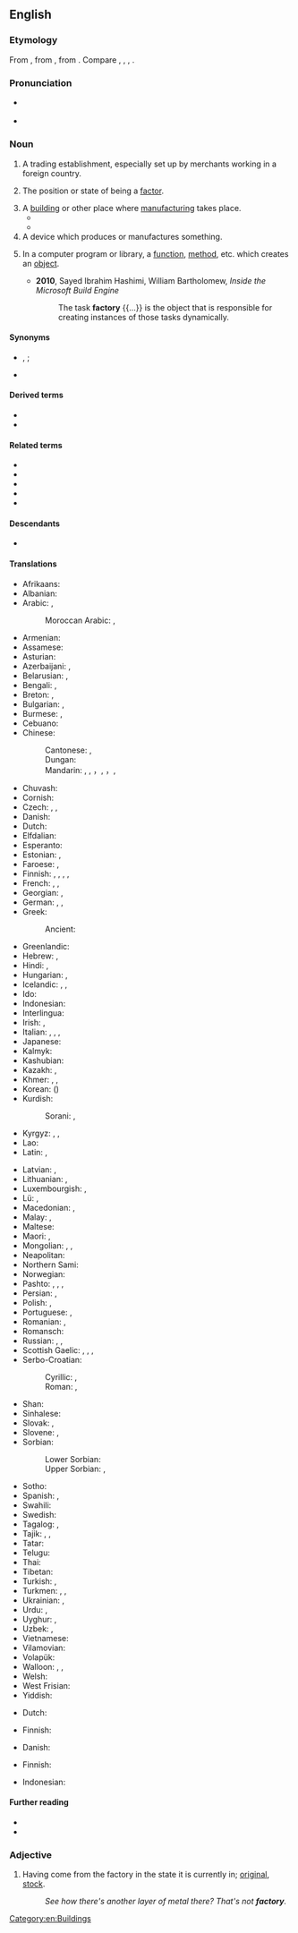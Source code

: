 ==English==

===Etymology===
{{PIE root|en|dʰeh₁}}
From {{etyl|frm|en}} {{m|frm|factorie}}, from {{etyl|ML.|en}} {{m|la|factoria}}, from {{etyl|la|en}} {{m|la|factor}}. Compare {{cog|it|fattoria}}, {{cog|es|factoría}}, {{cog|pt|feitoria}}, {{cog|nl|factorij}}.

===Pronunciation===
* {{a|RP|GA}} {{IPA|en|/ˈfæktəɹi/|/ˈfæktɹi/}}
* {{a|UK}} {{audio|en|En-uk-factory.ogg}}

===Noun===
{{en-noun|factories}}

# {{lb|en|obsolete}} A trading establishment, especially set up by merchants working in a foreign country.
# {{lb|en|now|_|rare}} The position or state of being a [[factor]].
# A [[building]] or other place where [[manufacture|manufacturing]] takes place.
#* {{quote-book|en|year=1918|author={{w|W. B. Maxwell}}|chapter=7
|title=[http://openlibrary.org/works/OL1097634W The Mirror and the Lamp]
|passage=[…] St. Bede's at this period of its history was perhaps the poorest and most miserable parish in the East End of London. Close-packed, crushed by the buttressed height of the railway viaduct, rendered airless by huge walls of '''factories''', it at once banished lively interest from a stranger's mind and left only a dull oppression of the spirit.}}
#* {{quote-book|en|year=1963|author={{w|Margery Allingham}}|title={{w|The China Governess}}
|chapter=7|url=http://openlibrary.org/works/OL2004261W
|passage=The highway to the East Coast which ran through the borough of Ebbfield had always been a main road and even now, despite the vast garages, the pylons and the gaily painted '''factory''' glasshouses which had sprung up beside it, there still remained an occasional trace of past cultures.}}
# A device which produces or manufactures something.
# {{lb|en|programming}} In a computer program or library, a [[function]], [[method]], etc. which creates an [[object]].
#* '''2010''', Sayed Ibrahim Hashimi, William Bartholomew, ''Inside the Microsoft Build Engine''
#*: The task '''factory''' {{...}} is the object that is responsible for creating instances of those tasks dynamically.

====Synonyms====
* {{sense|building(s) used for trading or storage of trade goods}} {{l|en|trading post}}, {{l|en|tradepost}}; {{l|en|fondaco}} {{qualifier|Italian contexts}}
* {{sense|building(s) used for manufacturing}} {{l|en|manufactory}}

====Derived terms====
* {{l|en|factory reset}}
* {{l|en|factory ship}}

====Related terms====
* {{l|en|fact}}
* {{l|en|faction}}
* {{l|en|factor}}
* {{l|en|factorial}}
* {{l|en|fashion}}

====Descendants====
* {{desc|tpi|faktori}}

====Translations====
{{trans-top|manufacturing place}}
* Afrikaans: {{t|af|fabriek}}
* Albanian: {{t+|sq|fabrikë|f}}
* Arabic: {{t|ar|مَصْنَع|m}}, {{t|ar|مَعْمَل|m}}
*: Moroccan Arabic: {{t|ary|لُزين|m|tr=lŭzīn}}, {{t|ary|معمل|m|tr=məʿməl}}
* Armenian: {{t+|hy|գործարան}}
* Assamese: {{t|as|কাৰখানা}}
* Asturian: {{t|ast|fábrica|f}}
* Azerbaijani: {{t|az|fabrika}}, {{t+|az|zavod}}
* Belarusian: {{t|be|фа́брыка|f}}, {{t|be|заво́д|m}}
* Bengali: {{t|bn|কারখানা|sc=Beng}}, {{t|bn|ফ্যাক্টরী|sc=Beng}}
* Breton: {{t+|br|labouradeg|f}}, {{t|br|greanti|m}}
* Bulgarian: {{t+|bg|фа́брика|f}}, {{t+|bg|заво́д|m}}
* Burmese: {{t|my|စက်ရုံ}}, {{t+|my|အလုပ်ရုံ}}
* Cebuano: {{t|ceb|planta}}
* Chinese:
*: Cantonese: {{t|yue|廠|tr=cong2}}, {{t|yue|工廠|tr=gung1 cong2}}
*: Dungan: {{t|dng|гунчон}}
*: Mandarin: {{t+|cmn|厰|sc=Hani}}, {{t+|cmn|廠|sc=Hani}}, {{t+|cmn|厂|tr=chǎng|sc=Hani}}，{{t+|cmn|工廠|sc=Hani}}, {{t+|cmn|工厂|tr=gōngchǎng|sc=Hani}}，{{t+|cmn|廠家|sc=Hani}}, {{t+|cmn|厂家|tr=chǎngjiā|sc=Hani}}
* Chuvash: {{t|cv|хапрӑк|alt=хапрăк}}
* Cornish: {{t|kw|gweythva|f}}
* Czech: {{t+|cs|továrna|f}}, {{t|cs|fabrika|f}}, {{t+|cs|závod|m}}
* Danish: {{t+|da|fabrik|c}}
* Dutch: {{t+|nl|fabriek|f}}
* Elfdalian: {{t|ovd|fabrik|m}}
* Esperanto: {{t|eo|fabriko}}
* Estonian: {{t|et|tehas}}, {{t|et|vabrik}}
* Faroese: {{t|fo|verksmiðja|f}}, {{t|fo|virki|n}}
* Finnish: {{t+|fi|tehdas}}, {{t+|fi|laitos}}, {{t|fi|tehdaslaitos}}, {{t+|fi|tuotantolaitos}}, {{t+|fi|teollisuuslaitos}}
* French: {{t+|fr|usine|f}}, {{t+|fr|fabrique|f}}, {{t+|fr|manufacture|f}}
* Georgian: {{t|ka|ქარხანა|sc=Geor}}, {{t+|ka|ფაბრიკა|sc=Geor}}
* German: {{t+|de|Fabrik|f}}, {{t+|de|Manufaktur|f}}, {{t+|de|Werk|n}}
* Greek: {{t+|el|εργοστάσιο|n}}
*: Ancient: {{t|grc|ἐργαστήριον|n}}
* Greenlandic: {{t|kl|fabrikki}}
* Hebrew: {{t+|he|מִפְעָל|tr=mif’ál|m}}, {{t|he|בֵּית חֲרֹשֶׁת|m|tr=béit-kharóshet|sc=Hebr}}
* Hindi: {{t|hi|कारख़ाना|m|sc=Deva}}, {{t|hi|फ़ैक्टरी|f|sc=Deva}}
* Hungarian: {{t+|hu|gyár}}, {{t+|hu|üzem}}
* Icelandic: {{t+|is|verksmiðja|f}}, {{t+|is|smiðja|f}}, {{t|is|fabrikka|f}} {{qualifier|rare}}
* Ido: {{t+|io|fabrikerio}}
* Indonesian: {{t+|id|pabrik}}
* Interlingua: {{t|ia|fabrica}}
* Irish: {{t|ga|mhonarcha}}, {{t+|ga|monarcha|f}}
* Italian: {{t+|it|fabbrica|f}}, {{t+|it|impianto|m}}, {{t+|it|manifattura|f}}, {{t+|it|stabilimento|m}}
* Japanese: {{t+|ja|工場|tr=こうじょう, kōjō|sc=Jpan}}
* Kalmyk: {{t|xal|фабрик}}
* Kashubian: {{t|csb|fabrika|f}}
* Kazakh: {{t|kk|зауыт}}, {{t+|kk|фабрика}}
* Khmer: {{t+|km|រោងចក្រ}}, {{t+|km|កម្មន្តសាល}}, {{t|km|ការណដ្ឋាន}}
* Korean: {{t+|ko|공장}} ({{t+|ko|工場}})
* Kurdish:
*: Sorani: {{t+|ku|کارگه‌|sc=ku-Arab}}, {{t+|ku|کارخانه‌|sc=ku-Arab}}
* Kyrgyz: {{t+|ky|фабрика}}, {{t+|ky|завод}}, {{t+|ky|зоот}}
* Lao: {{t+|lo|ໂຮງງານ}}
* Latin: {{t|la|opificīna|f}}, {{t|la|officīna|f}}
{{trans-mid}}
* Latvian: {{t|lv|rūpnīca|f}}, {{t|lv|fabrika|f}}
* Lithuanian: {{t|lt|gamykla|f}}, {{t+|lt|fabrikas|m}}
* Luxembourgish: {{t+|lb|Fabréck|f}}, {{t|lb|Fabrik|f}}
* Lü: {{t|khb|ᦷᦣᧂᦈᧅ}}, {{t|khb|ᦷᦣᧂᦉᦱᧂᧉᦵᦆᦲᧂᧈ}}
* Macedonian: {{t|mk|фабрика|f}}, {{t|mk|погон|m}}
* Malay: {{t|ms|kilang}}, {{t|ms|pabrik}}
* Maltese: {{t|mt|fabbrika|f}}
* Maori: {{t|mi|wheketere}}, {{t|mi|wharemahi}}
* Mongolian: {{t|mn|үйлдвэрийн газар}}, {{t+|mn|завод}}, {{t+|mn|үйлдвэр|sc=Cyrl}}
* Neapolitan: {{t|nap|fràveca|f}}
* Northern Sami: {{t|se|fabrihkka}}
* Norwegian: {{t+|no|fabrikk|m}}
* Pashto: {{t+|ps|کارخانه|f|tr=kārxāná}}, {{t+|ps|فابريکه|f|tr=fābriká}}, {{t|ps|منډاو|m|tr=manḍãw}}, {{t|ps|کارګاه|m|tr=kārgãh}}
* Persian: {{t+|fa|کارخانه|tr=kârxâne}}, {{t|fa|فابریکه|tr=fâbrike|sc=fa-Arab}}
* Polish: {{t+|pl|fabryka|f}}, {{t+|pl|zakład|m}}
* Portuguese: {{t+|pt|fábrica|f}}, {{t+|pt|usina|f}}
* Romanian: {{t+|ro|fabrică|f}}, {{t+|ro|uzină|f}}
* Romansch: {{t|rm|fabrica|f}}
* Russian: {{t+|ru|фа́брика|f}}, {{t+|ru|заво́д|m}}, {{t+|ru|комбина́т|m}}
* Scottish Gaelic: {{t|gd|taigh-oibre|m}}, {{t|gd|taigh-gnìomhachais|m}}, {{t|gd|taigh-ceàirde|m}}, {{t|gd|taigh-tionnsgain|m}}
* Serbo-Croatian:
*: Cyrillic: {{t|sh|фабрика|f|sc=Cyrl}}, {{t|sh|творница|f|sc=Cyrl}}
*: Roman: {{t+|sh|fabrika|f}}, {{t+|sh|tvornica|f}}
* Shan: {{t|shn|ႁူင်းၸၢၵ်ႈ}}
* Sinhalese: {{t|si|පැක්ටරි}}
* Slovak: {{t|sk|továreň|f}}, {{t+|sk|fabrika|f}}
* Slovene: {{t+|sl|tovarna|f}}, {{t|sl|fabrika|f}}
* Sorbian:
*: Lower Sorbian: {{t|dsb|fabrika|f}}
*: Upper Sorbian: {{t|hsb|fabrika|f}}, {{t|hsb|twornja|f}}
* Sotho: {{t|st|faboriki}}
* Spanish: {{t+|es|fábrica|f}}, {{t+|es|planta|f}}
* Swahili: {{t+|sw|karakana}}
* Swedish: {{t+|sv|fabrik|c}}
* Tagalog: {{t|tl|pabrika}}, {{t|tl|pagawaan}}
* Tajik: {{t|tg|корхона}}, {{t|tg|завод|sc=Cyrl}}, {{t|tg|фабрика|sc=Cyrl}}
* Tatar: {{t|tt|фабрика}}
* Telugu: {{t|te|కర్మాగారం}}
* Thai: {{t+|th|โรงงาน}}
* Tibetan: {{t|bo|བཟོ་གྲྭ}}
* Turkish: {{t+|tr|fabrika}}, {{t+|tr|tesis}}
* Turkmen: {{t|tk|fabrika}}, {{t|tk|fabrik}}, {{t+|tk|zawod}}
* Ukrainian: {{t|uk|фа́брика|f}}, {{t+|uk|заво́д|m}}
* Urdu: {{t|ur|کارخانہ|m|tr=kārkhānā|sc=ur-Arab}}, {{t|ur|فیکٹری|f|tr=faikṭarī|sc=ur-Arab}}
* Uyghur: {{t|ug|فابرىكا}}, {{t|ug|زاۋۇت}}
* Uzbek: {{t+|uz|zavod}}, {{t+|uz|fabrika}}
* Vietnamese: {{t+|vi|nhà máy}}
* Vilamovian: {{t|wym|fabryk}}
* Volapük: {{t+|vo|fabrik}}
* Walloon: {{t+|wa|oujhene|f}}, {{t|wa|fabrike|f}}, {{t+|wa|ovroe|m}}
* Welsh: {{t+|cy|ffatri|f}}
* West Frisian: {{t+|fy|fabryk|n}}
* Yiddish: {{t|yi|פֿאַבריק|f}}
{{trans-bottom}}

{{trans-top|producing device}}
* Dutch: {{t+|nl|fabriek|f}}
{{trans-mid}}
* Finnish: {{t+|fi|tehdas}}
{{trans-bottom}}

{{trans-top|colonial-era trading post operated by merchants in a foreign port}}
* Danish: {{t|da|faktori|n}}
{{trans-mid}}
{{trans-bottom}}

{{trans-top|in computing, a function or method that creates objects}}
* Finnish: {{t+|fi|tehdas}}
{{trans-mid}}
{{trans-bottom}}

{{checktrans-top}}
* Indonesian: {{t+check|id|pabrik}}
{{trans-mid}}
{{trans-bottom}}

====Further reading====
* {{R:Webster 1913}}
* {{R:Century 1911}}

===Adjective===
{{en-adj|-}}

# {{lb|en|colloquial|of a configuration, part, etc.}} Having come from the factory in the state it is currently in; [[original]], [[stock]].
#: ''See how there's another layer of metal there? That's not '''factory'''.''

[[Category:en:Buildings]]